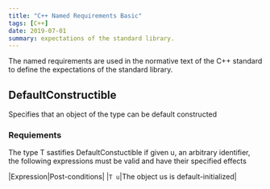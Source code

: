 ```yaml
---
title: "C++ Named Requirements Basic"
tags: [C++]
date: 2019-07-01
summary: expectations of the standard library.
---
```


The named requirements are used in the normative text of the C++ standard to define the 
expectations of the standard library.

## DefaultConstructible

Specifies that an object of the type can be default constructed

### Requiements

The type T sastifies DefaultConstuctible if given u, an arbitrary identifier, the following expressions must be valid and have their specified effects

|Expression|Post-conditions|
|`T u`|The object us is default-initialized|
